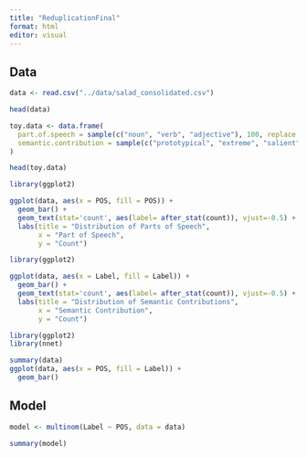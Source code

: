 ```yaml
---
title: "ReduplicationFinal"
format: html
editor: visual
---
```


## Data

```r
data <- read.csv("../data/salad_consolidated.csv")

head(data)
```

```r
toy.data <- data.frame(
  part.of.speech = sample(c("noun", "verb", "adjective"), 100, replace = TRUE),
  semantic.contribution = sample(c("prototypical", "extreme", "salient"), 100, replace = TRUE)
)

head(toy.data)

```

```r
library(ggplot2)

ggplot(data, aes(x = POS, fill = POS)) +
  geom_bar() +
  geom_text(stat='count', aes(label= after_stat(count)), vjust=-0.5) + 
  labs(title = "Distribution of Parts of Speech",
       x = "Part of Speech",
       y = "Count")

```

```r
library(ggplot2)

ggplot(data, aes(x = Label, fill = Label)) +
  geom_bar() +
  geom_text(stat='count', aes(label= after_stat(count)), vjust=-0.5) + 
  labs(title = "Distribution of Semantic Contributions",
       x = "Semantic Contribution",
       y = "Count")

```

```r
library(ggplot2)
library(nnet)

summary(data)
ggplot(data, aes(x = POS, fill = Label)) +
  geom_bar()


```

## Model

```r
model <- multinom(Label ~ POS, data = data)

summary(model)
```
